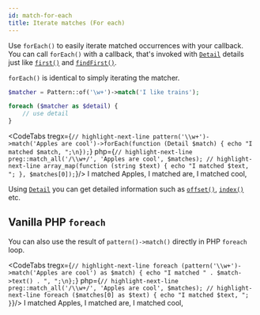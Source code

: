 ```yaml
---
id: match-for-each
title: Iterate matches (For each)
---
```



Use `forEach()` to easily iterate matched occurrences with your callback. You can call `forEach()` with a callback,
that's invoked with [`Detail`] details just like [`first()`] and [`findFirst()`].

`forEach()` is identical to simply iterating the matcher.

```php
$matcher = Pattern::of('\w+')->match('I like trains');

foreach ($matcher as $detail) {
    // use detail
}
```

<CodeTabs
    tregx={`// highlight-next-line
pattern('\\w+')->match('Apples are cool')->forEach(function (Detail $match) {
    echo "I matched $match, ";\n});`}
    php={`// highlight-next-line
preg::match_all('/\\w+/', 'Apples are cool', $matches);
// highlight-next-line
array_map(function (string $text) {
    echo "I matched $text, ";
}, $matches[0]);`}/>
<Result text>I matched Apples, I matched are, I matched cool, </Result>

Using [`Detail`] you can get detailed information such as [`offset()`], [`index()`] etc.

## Vanilla PHP `foreach`

You can also use the result of `pattern()->match()` directly in PHP `foreach` loop.

<CodeTabs
    tregx={`// highlight-next-line
foreach (pattern('\\w+')->match('Apples are cool') as $match) {
    echo "I matched " . $match->text() . ", ";\n};`}
    php={`// highlight-next-line
preg::match_all('/\\w+/', 'Apples are cool', $matches);
// highlight-next-line
foreach ($matches[0] as $text) {
    echo "I matched $text, ";
}`}/>
<Result text>I matched Apples, I matched are, I matched cool, </Result>

[`Detail`]: match-details.md
[`offset()`]: match-details.md#offsets
[`index()`]: match-details.md#ordinal-value-index
[`first()`]: match-first.mdx
[`findFirst()`]: match-find-first.mdx
[`map()`]: match-map.mdx
[`flatMap()`]: match-flat-map.mdx
[`offsets()`]: match-offsets.mdx#using-inline-offsets-method
[`group(string|int)`]: match-details.md
[`asInt()`]: match-as-int.mdx
